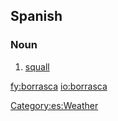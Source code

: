 ==Spanish==

===Noun===
{{es-noun-f}}

# [[squall]]

[[Category:es:Weather]]

[[fy:borrasca]]
[[io:borrasca]]
